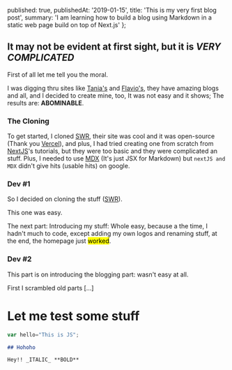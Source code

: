   published: true,
  publishedAt: '2019-01-15',
  title: 'This is my very first blog post',
  summary:
    'I am learning how to build a blog using Markdown in a static web page build on top of Next.js'
};

## It may not be evident at first sight, but it is _VERY COMPLICATED_

First of all let me tell you the moral.

I was digging thru sites like [Tania's](//taniarascia.com) and [Flavio's](//flaviocopes.com), they have amazing blogs and all, and I decided to create mine, too, It was not easy and it shows; The results are: **ABOMINABLE**.

### The Cloning

[swr]: //swr.now.sh

To get started, I cloned [SWR], their site was cool and it was open-source (Thank you [Vercel](vercel.com)), and plus, I had tried creating one from scratch from [NextJS](//nextjs.org)'s tutorials, but they were too basic and they were complicated an stuff. Plus, I needed to use [MDX](//mdxjs.org) (It's just JSX for Markdown) but `nextJS and MDX` didn't give hits (usable hits) on google.

### Dev #1

So I decided on cloning the stuff ([SWR]).

This one was easy.

The next part: Introducing my stuff: Whole easy, because a the time, I hadn't much to code, except adding my own logos and renaming stuff, at the end, the homepage just <mark>worked</mark>.

### Dev #2

This part is on introducing the blogging part: wasn't easy at all.

First I scrambled old parts [...]

# Let me test some stuff

```js
var hello="This is JS";
```

```md
## Hohoho

Hey!! _ITALIC_ **BOLD**
```